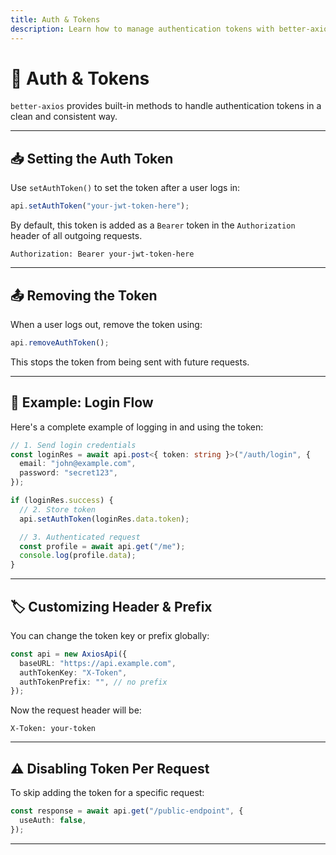 ```yaml
---
title: Auth & Tokens
description: Learn how to manage authentication tokens with better-axios.
---
```


# 🔐 Auth & Tokens

`better-axios` provides built-in methods to handle authentication tokens in a clean and consistent way.

---

## 📥 Setting the Auth Token

Use `setAuthToken()` to set the token after a user logs in:

```ts
api.setAuthToken("your-jwt-token-here");
````

By default, this token is added as a `Bearer` token in the `Authorization` header of all outgoing requests.

```http
Authorization: Bearer your-jwt-token-here
```

---

## 📤 Removing the Token

When a user logs out, remove the token using:

```ts
api.removeAuthToken();
```

This stops the token from being sent with future requests.

---

## 🧪 Example: Login Flow

Here's a complete example of logging in and using the token:

```ts
// 1. Send login credentials
const loginRes = await api.post<{ token: string }>("/auth/login", {
  email: "john@example.com",
  password: "secret123",
});

if (loginRes.success) {
  // 2. Store token
  api.setAuthToken(loginRes.data.token);

  // 3. Authenticated request
  const profile = await api.get("/me");
  console.log(profile.data);
}
```

---

## 🏷️ Customizing Header & Prefix

You can change the token key or prefix globally:

```ts
const api = new AxiosApi({
  baseURL: "https://api.example.com",
  authTokenKey: "X-Token",
  authTokenPrefix: "", // no prefix
});
```

Now the request header will be:

```http
X-Token: your-token
```

---

## ⚠️ Disabling Token Per Request

To skip adding the token for a specific request:

```ts
const response = await api.get("/public-endpoint", {
  useAuth: false,
});
```

---
